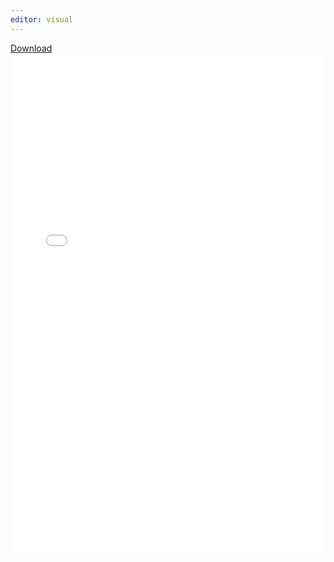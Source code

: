 ```yaml
---
editor: visual
---
```


```{=html}
<a href="Nish_120824_CV.pdf" >Download</a>
```
```{=html}
<!DOCTYPE html>
<html>
  
<head>
    <title>PDF in HTML</title>
</head>
  
<body>
    <left>
        <embed src="Nish_120824_CV.pdf"
        width="100%" 
                height="800">
    </left>
</body>
</html>
```
